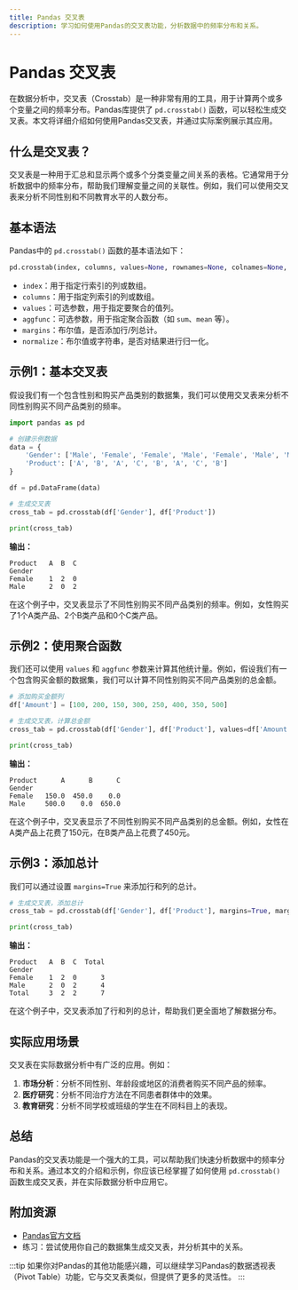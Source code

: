 ```yaml
---
title: Pandas 交叉表
description: 学习如何使用Pandas的交叉表功能，分析数据中的频率分布和关系。
---
```


# Pandas 交叉表

在数据分析中，交叉表（Crosstab）是一种非常有用的工具，用于计算两个或多个变量之间的频率分布。Pandas库提供了 `pd.crosstab()` 函数，可以轻松生成交叉表。本文将详细介绍如何使用Pandas交叉表，并通过实际案例展示其应用。

## 什么是交叉表？

交叉表是一种用于汇总和显示两个或多个分类变量之间关系的表格。它通常用于分析数据中的频率分布，帮助我们理解变量之间的关联性。例如，我们可以使用交叉表来分析不同性别和不同教育水平的人数分布。

## 基本语法

Pandas中的 `pd.crosstab()` 函数的基本语法如下：

```python
pd.crosstab(index, columns, values=None, rownames=None, colnames=None, aggfunc=None, margins=False, margins_name='All', dropna=True, normalize=False)
```

- `index`：用于指定行索引的列或数组。
- `columns`：用于指定列索引的列或数组。
- `values`：可选参数，用于指定要聚合的值列。
- `aggfunc`：可选参数，用于指定聚合函数（如 `sum`、`mean` 等）。
- `margins`：布尔值，是否添加行/列总计。
- `normalize`：布尔值或字符串，是否对结果进行归一化。

## 示例1：基本交叉表

假设我们有一个包含性别和购买产品类别的数据集，我们可以使用交叉表来分析不同性别购买不同产品类别的频率。

```python
import pandas as pd

# 创建示例数据
data = {
    'Gender': ['Male', 'Female', 'Female', 'Male', 'Female', 'Male', 'Male', 'Female'],
    'Product': ['A', 'B', 'A', 'C', 'B', 'A', 'C', 'B']
}

df = pd.DataFrame(data)

# 生成交叉表
cross_tab = pd.crosstab(df['Gender'], df['Product'])

print(cross_tab)
```

**输出：**

```
Product   A  B  C
Gender           
Female    1  2  0
Male      2  0  2
```

在这个例子中，交叉表显示了不同性别购买不同产品类别的频率。例如，女性购买了1个A类产品、2个B类产品和0个C类产品。

## 示例2：使用聚合函数

我们还可以使用 `values` 和 `aggfunc` 参数来计算其他统计量。例如，假设我们有一个包含购买金额的数据集，我们可以计算不同性别购买不同产品类别的总金额。

```python
# 添加购买金额列
df['Amount'] = [100, 200, 150, 300, 250, 400, 350, 500]

# 生成交叉表，计算总金额
cross_tab = pd.crosstab(df['Gender'], df['Product'], values=df['Amount'], aggfunc='sum')

print(cross_tab)
```

**输出：**

```
Product      A      B      C
Gender                       
Female   150.0  450.0    0.0
Male     500.0    0.0  650.0
```

在这个例子中，交叉表显示了不同性别购买不同产品类别的总金额。例如，女性在A类产品上花费了150元，在B类产品上花费了450元。

## 示例3：添加总计

我们可以通过设置 `margins=True` 来添加行和列的总计。

```python
# 生成交叉表，添加总计
cross_tab = pd.crosstab(df['Gender'], df['Product'], margins=True, margins_name='Total')

print(cross_tab)
```

**输出：**

```
Product   A  B  C  Total
Gender                   
Female    1  2  0      3
Male      2  0  2      4
Total     3  2  2      7
```

在这个例子中，交叉表添加了行和列的总计，帮助我们更全面地了解数据分布。

## 实际应用场景

交叉表在实际数据分析中有广泛的应用。例如：

1. **市场分析**：分析不同性别、年龄段或地区的消费者购买不同产品的频率。
2. **医疗研究**：分析不同治疗方法在不同患者群体中的效果。
3. **教育研究**：分析不同学校或班级的学生在不同科目上的表现。

## 总结

Pandas的交叉表功能是一个强大的工具，可以帮助我们快速分析数据中的频率分布和关系。通过本文的介绍和示例，你应该已经掌握了如何使用 `pd.crosstab()` 函数生成交叉表，并在实际数据分析中应用它。

## 附加资源

- [Pandas官方文档](https://pandas.pydata.org/pandas-docs/stable/reference/api/pandas.crosstab.html)
- 练习：尝试使用你自己的数据集生成交叉表，并分析其中的关系。

:::tip
如果你对Pandas的其他功能感兴趣，可以继续学习Pandas的数据透视表（Pivot Table）功能，它与交叉表类似，但提供了更多的灵活性。
:::